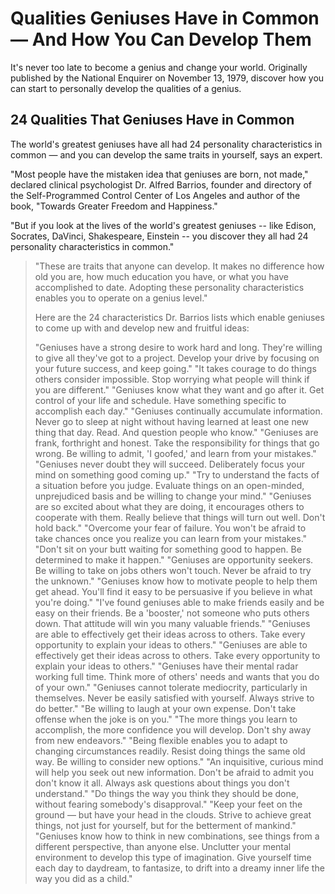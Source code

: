 # Qualities Geniuses Have in Common — And How You Can Develop Them

It's never too late to become a genius and change your world. Originally published by the National Enquirer on November 13, 1979, discover how you can start to personally develop the qualities of a genius.

## 24 Qualities That Geniuses Have in Common

The world's greatest geniuses have all had 24 personality characteristics in common — and you can develop the same traits in yourself, says an expert.

"Most people have the mistaken idea that geniuses are born, not made," declared clinical psychologist Dr. Alfred Barrios, founder and directory of the Self-Programmed Control Center of Los Angeles and author of the book, "Towards Greater Freedom and Happiness."

"But if you look at the lives of the world's greatest geniuses -- like Edison, Socrates, DaVinci, Shakespeare, Einstein -- you discover they all had 24 personality characteristics in common."

<Blockquote
  content='. . . And You Can Develop Them Too,'
  author='Says Expert'
/>

"These are traits that anyone can develop. It makes no difference how old you are, how much education you have, or what you have accomplished to date. Adopting these personality characteristics enables you to operate on a genius level."

Here are the 24 characteristics Dr. Barrios lists which enable geniuses to come up with and develop new and fruitful ideas:

<Trait number='1' name='Drive'>
  "Geniuses have a strong desire to work hard and long. They're willing to give
  all they've got to a project. Develop your drive by focusing on your future
  success, and keep going."
</Trait>
<Trait number='2' name='Courage'>
  "It takes courage to do things others consider impossible. Stop worrying what
  people will think if you are different."
</Trait>
<Trait number='3' name='Devotion to goals'>
  "Geniuses know what they want and go after it. Get control of your life and
  schedule. Have something specific to accomplish each day."
</Trait>
<Trait number='4' name='Knowledge'>
  "Geniuses continually accumulate information. Never go to sleep at night
  without having learned at least one new thing that day. Read. And question
  people who know."
</Trait>
<Trait number='5' name='Honesty'>
  "Geniuses are frank, forthright and honest. Take the responsibility for things
  that go wrong. Be willing to admit, 'I goofed,' and learn from your mistakes."
</Trait>
<Trait number='6' name='Optimism'>
  "Geniuses never doubt they will succeed. Deliberately focus your mind on
  something good coming up."
</Trait>
<Trait number='7' name='Ability to judge'>
  "Try to understand the facts of a situation before you judge. Evaluate things
  on an open-minded, unprejudiced basis and be willing to change your mind."
</Trait>
<Trait number='8' name='Enthusiasm'>
  "Geniuses are so excited about what they are doing, it encourages others to
  cooperate with them. Really believe that things will turn out well. Don't hold
  back."
</Trait>
<Trait number='9' name='Willingness to take chances'>
  "Overcome your fear of failure. You won't be afraid to take chances once you
  realize you can learn from your mistakes."
</Trait>
<Trait number='10' name='Dynamic energy'>
  "Don't sit on your butt waiting for something good to happen. Be determined to
  make it happen."
</Trait>
<Trait number='11' name='Enterprise'>
  "Geniuses are opportunity seekers. Be willing to take on jobs others won't
  touch. Never be afraid to try the unknown."
</Trait>
<Trait number='12' name='Persuasion'>
  "Geniuses know how to motivate people to help them get ahead. You'll find it
  easy to be persuasive if you believe in what you're doing."
</Trait>
<Trait number='13' name='Outgoingness'>
  "I've found geniuses able to make friends easily and be easy on their friends.
  Be a 'booster,' not someone who puts others down. That attitude will win you
  many valuable friends."
</Trait>
<Trait number='14' name='Ability to communicate'>
  "Geniuses are able to effectively get their ideas across to others. Take every
  opportunity to explain your ideas to others."
</Trait>
<Trait number='15' name='Patience'>
  "Geniuses are able to effectively get their ideas across to others. Take every
  opportunity to explain your ideas to others."
</Trait>
<Trait number='16' name='Perception'>
  "Geniuses have their mental radar working full time. Think more of others'
  needs and wants that you do of your own."
</Trait>
<Trait number='17' name='Perfectionism'>
  "Geniuses cannot tolerate mediocrity, particularly in themselves. Never be
  easily satisfied with yourself. Always strive to do better."
</Trait>
<Trait number='18' name='Sense of humor'>
  "Be willing to laugh at your own expense. Don't take offense when the joke is
  on you."
</Trait>
<Trait number='19' name='Versatility'>
  "The more things you learn to accomplish, the more confidence you will
  develop. Don't shy away from new endeavors."
</Trait>
<Trait number='20' name='Adaptability'>
  "Being flexible enables you to adapt to changing circumstances readily. Resist
  doing things the same old way. Be willing to consider new options."
</Trait>
<Trait number='21' name='Curiosity'>
  "An inquisitive, curious mind will help you seek out new information. Don't be
  afraid to admit you don't know it all. Always ask questions about things you
  don't understand."
</Trait>
<Trait number='22' name='Individualism'>
  "Do things the way you think they should be done, without fearing somebody's
  disapproval."
</Trait>
<Trait number='23' name='Idealism'>
  "Keep your feet on the ground — but have your head in the clouds. Strive to
  achieve great things, not just for yourself, but for the betterment of
  mankind."
</Trait>
<Trait number='24' name='Imagination'>
  "Geniuses know how to think in new combinations, see things from a different
  perspective, than anyone else. Unclutter your mental environment to develop
  this type of imagination. Give yourself time each day to daydream, to
  fantasize, to drift into a dreamy inner life the way you did as a child."
</Trait>
